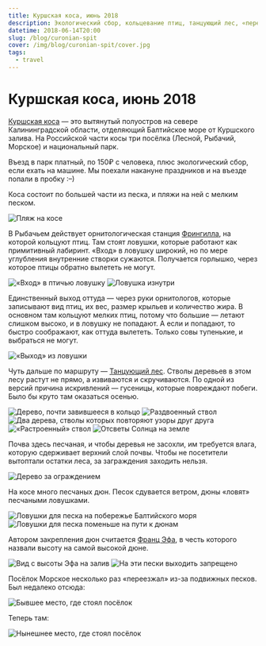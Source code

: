 ```yaml
---
title: Куршская коса, июнь 2018
description: Экологический сбор, кольцевание птиц, танцующий лес, «переехавший» посёлок, дюны и ловушки для них.
datetime: 2018-06-14T20:00
slug: /blog/curonian-spit
cover: /img/blog/curonian-spit/cover.jpg
tags:
  - travel
---
```


# Куршская коса, июнь 2018

[Куршская коса](https://ru.wikipedia.org/wiki/Куршская_коса) — это вытянутый полуостров на севере Калининградской области, отделяющий Балтийское море от Куршского залива. На Российской части косы три посёлка (Лесной, Рыбачий, Морское) и национальный парк.

Въезд в парк платный, по 150₽ с человека, плюс экологический сбор, если ехать на машине. Мы поехали накануне праздников и на въезде попали <nobr>в пробку<span> </span>:–)</nobr>

Коса состоит по большей части из песка, и пляжи на ней с мелким песком.

![Пляж на косе](/img/blog/curonian-spit/1.jpg)

В Рыбачьем действует орнитологическая станция [Фрингилла](http://park-kosa.ru/cn_posetitelyam/dostoprimechatelnosti/?ELEMENT_ID=199), на которой кольцуют птиц. Там стоят ловушки, которые работают как примитивный лабиринт. «Вход» в ловушку широкий, но по мере углубления внутренние створки сужаются. Получается горлышко, через которое птицы обратно вылететь не могут.

![«Вход» в птичью ловушку](/img/blog/curonian-spit/2.jpg)
![Ловушка изнутри](/img/blog/curonian-spit/3.jpg)

Единственный выход оттуда — через руки орнитологов, которые записывают вид птиц, их вес, размер крыльев и количество жира. В основном там кольцуют мелких птиц, потому что большие — летают слишком высоко, и в ловушку не попадают. А если и попадают, то быстро соображают, как оттуда вылететь. Только совы тупенькие, и выбраться не могут.

![«Выход» из ловушки](/img/blog/curonian-spit/4.jpg)

Чуть дальше по маршруту — [Танцующий лес](https://ru.wikipedia.org/wiki/Танцующий_лес). Стволы деревьев в этом лесу растут не прямо, а извиваются и скручиваются. По одной из версий причина искривлений — гусеницы, которые повреждают побеги. Было бы круто там оказаться осенью.

![Дерево, почти завившееся в кольцо](/img/blog/curonian-spit/cover.jpg)
![Раздвоенный ствол](/img/blog/curonian-spit/6.jpg)
![Два дерева, стволы которых повторяют узоры друг друга](/img/blog/curonian-spit/7.jpg)
![«Растроенный» ствол](/img/blog/curonian-spit/8.jpg)
![Отсветы Солнца на земле](/img/blog/curonian-spit/9.jpg)

Почва здесь песчаная, и чтобы деревья не засохли, им требуется влага, которую сдерживает верхний слой почвы. Чтобы не посетители вытоптали остатки леса, за заграждения заходить нельзя.

![Дерево за ограждением](/img/blog/curonian-spit/10.jpg)

На косе много песчаных дюн. Песок сдувается ветром, дюны «ловят» песчаными ловушками.

![Ловушки для песка на побережье Балтийского моря](/img/blog/curonian-spit/11.jpg)
![Ловушки для песка поменьше на пути к дюнам](/img/blog/curonian-spit/12.jpg)

Автором закрепления дюн считается [Франц Эфа](https://ru.wikipedia.org/wiki/Эфа,_Вильгельм_Франц), в честь которого назвали высоту на самой высокой дюне.

![Вид с высоты Эфа на залив](/img/blog/curonian-spit/13.jpg)
![На эти пески выходить запрещено](/img/blog/curonian-spit/14.jpg)

Посёлок Морское несколько раз «переезжал» из-за подвижных песков. Был недалеко отсюда:

![Бывшее место, где стоял посёлок](/img/blog/curonian-spit/15.jpg)

Теперь там:

![Нынешнее место, где стоял посёлок](/img/blog/curonian-spit/16.jpg)
